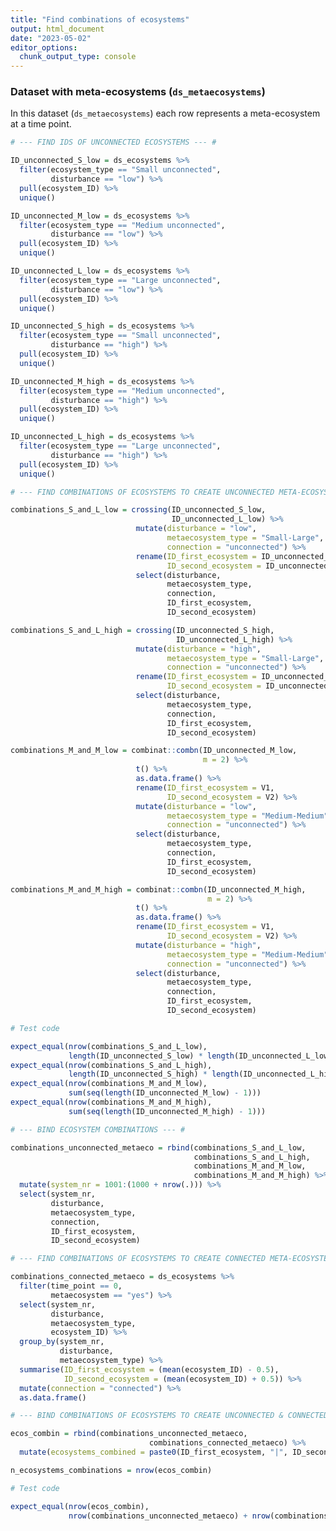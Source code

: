 ```yaml
---
title: "Find combinations of ecosystems"
output: html_document
date: "2023-05-02"
editor_options: 
  chunk_output_type: console
---
```


### Dataset with meta-ecosystems (`ds_metaecosystems`)

In this dataset (`ds_metaecosystems`) each row represents a meta-ecosystem at a time point. 

```r

# --- FIND IDS OF UNCONNECTED ECOSYSTEMS --- #

ID_unconnected_S_low = ds_ecosystems %>%
  filter(ecosystem_type == "Small unconnected",
         disturbance == "low") %>%
  pull(ecosystem_ID) %>%
  unique()

ID_unconnected_M_low = ds_ecosystems %>%
  filter(ecosystem_type == "Medium unconnected",
         disturbance == "low") %>%
  pull(ecosystem_ID) %>%
  unique()

ID_unconnected_L_low = ds_ecosystems %>%
  filter(ecosystem_type == "Large unconnected",
         disturbance == "low") %>%
  pull(ecosystem_ID) %>%
  unique()

ID_unconnected_S_high = ds_ecosystems %>%
  filter(ecosystem_type == "Small unconnected",
         disturbance == "high") %>%
  pull(ecosystem_ID) %>%
  unique()

ID_unconnected_M_high = ds_ecosystems %>%
  filter(ecosystem_type == "Medium unconnected",
         disturbance == "high") %>%
  pull(ecosystem_ID) %>%
  unique()

ID_unconnected_L_high = ds_ecosystems %>%
  filter(ecosystem_type == "Large unconnected",
         disturbance == "high") %>%
  pull(ecosystem_ID) %>%
  unique()
```

```r

# --- FIND COMBINATIONS OF ECOSYSTEMS TO CREATE UNCONNECTED META-ECOSYSTEMS --- #

combinations_S_and_L_low = crossing(ID_unconnected_S_low,
                                    ID_unconnected_L_low) %>%
                            mutate(disturbance = "low",
                                   metaecosystem_type = "Small-Large",
                                   connection = "unconnected") %>%
                            rename(ID_first_ecosystem = ID_unconnected_S_low,
                                   ID_second_ecosystem = ID_unconnected_L_low) %>%
                            select(disturbance,
                                   metaecosystem_type,
                                   connection,
                                   ID_first_ecosystem,
                                   ID_second_ecosystem)

combinations_S_and_L_high = crossing(ID_unconnected_S_high,
                                     ID_unconnected_L_high) %>%
                            mutate(disturbance = "high",
                                   metaecosystem_type = "Small-Large",
                                   connection = "unconnected") %>%
                            rename(ID_first_ecosystem = ID_unconnected_S_high,
                                   ID_second_ecosystem = ID_unconnected_L_high) %>%
                            select(disturbance,
                                   metaecosystem_type,
                                   connection,
                                   ID_first_ecosystem,
                                   ID_second_ecosystem)

combinations_M_and_M_low = combinat::combn(ID_unconnected_M_low,
                                           m = 2) %>%
                            t() %>%
                            as.data.frame() %>%
                            rename(ID_first_ecosystem = V1,
                                   ID_second_ecosystem = V2) %>%
                            mutate(disturbance = "low",
                                   metaecosystem_type = "Medium-Medium",
                                   connection = "unconnected") %>%
                            select(disturbance,
                                   metaecosystem_type,
                                   connection,
                                   ID_first_ecosystem,
                                   ID_second_ecosystem)

combinations_M_and_M_high = combinat::combn(ID_unconnected_M_high,
                                            m = 2) %>%
                            t() %>%
                            as.data.frame() %>%
                            rename(ID_first_ecosystem = V1,
                                   ID_second_ecosystem = V2) %>%
                            mutate(disturbance = "high",
                                   metaecosystem_type = "Medium-Medium",
                                   connection = "unconnected") %>%
                            select(disturbance,
                                   metaecosystem_type,
                                   connection,
                                   ID_first_ecosystem,
                                   ID_second_ecosystem)

# Test code

expect_equal(nrow(combinations_S_and_L_low),
             length(ID_unconnected_S_low) * length(ID_unconnected_L_low))
expect_equal(nrow(combinations_S_and_L_high),
             length(ID_unconnected_S_high) * length(ID_unconnected_L_high))
expect_equal(nrow(combinations_M_and_M_low),
             sum(seq(length(ID_unconnected_M_low) - 1)))
expect_equal(nrow(combinations_M_and_M_high),
             sum(seq(length(ID_unconnected_M_high) - 1)))
```

```r

# --- BIND ECOSYSTEM COMBINATIONS --- #

combinations_unconnected_metaeco = rbind(combinations_S_and_L_low,
                                         combinations_S_and_L_high,
                                         combinations_M_and_M_low,
                                         combinations_M_and_M_high) %>% 
  mutate(system_nr = 1001:(1000 + nrow(.))) %>%
  select(system_nr,
         disturbance,
         metaecosystem_type,
         connection,
         ID_first_ecosystem,
         ID_second_ecosystem)
```

```r

# --- FIND COMBINATIONS OF ECOSYSTEMS TO CREATE CONNECTED META-ECOSYSTEMS --- #

combinations_connected_metaeco = ds_ecosystems %>%
  filter(time_point == 0,
         metaecosystem == "yes") %>%
  select(system_nr,
         disturbance,
         metaecosystem_type,
         ecosystem_ID) %>%
  group_by(system_nr,
           disturbance,
           metaecosystem_type) %>%
  summarise(ID_first_ecosystem = (mean(ecosystem_ID) - 0.5),
            ID_second_ecosystem = (mean(ecosystem_ID) + 0.5)) %>%
  mutate(connection = "connected") %>%
  as.data.frame()
```

```r

# --- BIND COMBINATIONS OF ECOSYSTEMS TO CREATE UNCONNECTED & CONNECTED META-ECOSYSTEMS --- #

ecos_combin = rbind(combinations_unconnected_metaeco,
                               combinations_connected_metaeco) %>%
  mutate(ecosystems_combined = paste0(ID_first_ecosystem, "|", ID_second_ecosystem))

n_ecosystems_combinations = nrow(ecos_combin)

# Test code

expect_equal(nrow(ecos_combin), 
             nrow(combinations_unconnected_metaeco) + nrow(combinations_connected_metaeco))
```